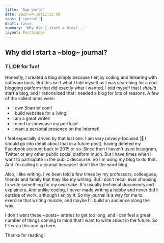 ```yaml
---
title: 'Sup world'
date: 2023-04-16T11:55:00
tags: ['journal']
draft: false
summary: 'Why did I start a blog?...'
layout: PostSimple
---
```


## Why did I start a ~blog~ journal?

### TL;DR for fun!

Honestly, I created a blog simply because I enjoy coding and tinkering with software tools.
But this isn't what I told myself as I was searching for a cool blogging platform that did exactly what I wanted.
I told myself that I _should_ start a blog, and I rationalized that I needed a blog for lots of reasons.
A few of the salient ones were:

- I own Sharrief.com!
- I build websites for a living!
- I am a great writer!
- I need to showcase my portfolio!
- I want a personal presence on the Internet!

I feel especially driven by that last one. I am very privacy-focused (🤔 I should go into detail about that in a future post),
having deleted my Facebook account back in 2015 or so.
Since then I haven't used Instagram, Twitter or any other public social platform much.
But I have times when I want to participate in the public discourse.
So I'm using my blog to do that. And I'm calling it a journal because I don't like the word blog.

Also, I like writing. I've been told a few times by my professors, colleagues, friends and family that they like my writing.
But I don't recall ever choosing to write something for my own sake. It's usually technical documents and explainers.
And unlike coding, I never made writing a hobby and never did it outside of work, although I enjoy it.
So my journal is a way for me to exercise that writing muscle, and maybe I'll build an audience along the way.

I don't want these ~posts~ entries to get too long, and I can feel a great number of things coming to mind that I want to write about in the future.
So I'll wrap this one up here.

Thanks for reading!
